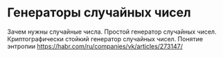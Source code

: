 # Генераторы случайных чисел {#sec-theory-crypto-random}

Зачем нужны случайные числа. Простой генератор случайных чисел. Криптографически стойкий генератор случайных чисел. Понятие энтропии [[https://habr.com/ru/companies/vk/articles/273147/]{.underline}](https://habr.com/ru/companies/vk/articles/273147/ "https://habr.com/ru/companies/vk/articles/273147/")